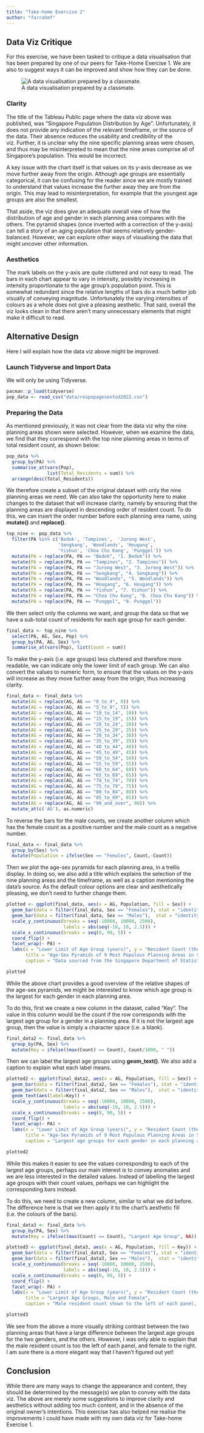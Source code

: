 ```yaml
---
title: "Take-home Exercise 2"
author: "farrahmf"
---
```


## **Data Viz Critique**

For this exercise, we have been tasked to critique a data visualisation that has been prepared by one of our peers for Take-Home Exercise 1. We are also to suggest ways it can be improved and show how they can be done.

![A data visualisation prepared by a classmate.](for_critique.png)

### **Clarity**

The title of the Tableau Public page where the data viz above was published, was "Singapore Population Distribution by Age". Unfortunately, it does not provide any indication of the relevant timeframe, or the source of the data. Their absence reduces the usability and credibility of the viz. Further, it is unclear why the nine specific planning areas were chosen, and thus may be misinterpreted to mean that the nine areas comprise all of Singapore's population. This would be incorrect.

A key issue with the chart itself is that values on its y-axis decrease as we move further away from the origin. Although age groups are essentially categorical, it can be confusing for the reader since we are mostly trained to understand that values increase the further away they are from the origin. This may lead to misinterpretation, for example that the youngest age groups are also the smallest.

That aside, the viz does give an adequate overall view of how the distribution of age and gender in each planning area compares with the others. The pyramid shapes (once inverted with a correction of the y-axis) can tell a story of an aging population that seems relatively gender-balanced. However, we can explore other ways of visualising the data that might uncover other information.

### **Aesthetics**

The mark labels on the y-axis are quite cluttered and not easy to read. The bars in each chart appear to vary in intensity, possibly increasing in intensity proportionate to the age group's population point. This is somewhat redundant since the relative lengths of bars do a much better job visually of conveying magnitude. Unfortunately the varying intensities of colours as a whole does not give a pleasing aesthetic. That said, overall the viz looks clean in that there aren't many unnecessary elements that might make it difficult to read.

## **Alternative Design**

Here I will explain how the data viz above might be improved.

### Launch Tidyverse and Import Data

We will only be using Tidyverse.

```r
pacman::p_load(tidyverse)
pop_data <- read_csv("data/respopagesextod2022.csv")
```

### Preparing the Data

As mentioned previously, it was not clear from the data viz why the nine planning areas shown were selected. However, when we examine the data, we find that they correspond with the top nine planning areas in terms of total resident count, as shown below:

```r
pop_data %>%										
  group_by(PA) %>%						
  summarise_at(vars(Pop),				
               list(Total_Residents = sum)) %>%
  arrange(desc(Total_Residents)) 
```

We therefore create a subset of the original dataset with only the nine planning areas we need. We can also take the opportunity here to make changes to the dataset that will increase clarity, namely by ensuring that the planning areas are displayed in descending order of resident count. To do this, we can insert the order number before each planning area name, using **mutate()** and **replace()**.

```r
top_nine <- pop_data %>%
  filter(PA %in% c('Bedok', 'Tampines',  'Jurong West',
                   'Sengkang', 'Woodlands', 'Hougang',
                   'Yishun', 'Choa Chu Kang', 'Punggol')) %>%
  mutate(PA = replace(PA, PA == "Bedok", "1. Bedok")) %>%
  mutate(PA = replace(PA, PA == "Tampines", "2. Tampines")) %>%
  mutate(PA = replace(PA, PA == "Jurong West", "3. Jurong West")) %>%
  mutate(PA = replace(PA, PA == "Sengkang", "4. Sengkang")) %>%
  mutate(PA = replace(PA, PA == "Woodlands", "5. Woodlands")) %>%
  mutate(PA = replace(PA, PA == "Hougang", "6. Hougang")) %>%
  mutate(PA = replace(PA, PA == "Yishun", "7. Yishun")) %>%
  mutate(PA = replace(PA, PA == "Choa Chu Kang", "8. Choa Chu Kang")) %>%
  mutate(PA = replace(PA, PA == "Punggol", "9. Punggol")) 
```

We then select only the columns we want, and group the data so that we have a sub-total count of residents for each age group for each gender.

```r
final_data <- top_nine %>%  
  select(PA, AG, Sex, Pop) %>%
  group_by(PA, AG, Sex) %>%
  summarise_at(vars(Pop), list(Count = sum))
```

To make the y-axis (i.e. age groups) less cluttered and therefore more readable, we can indicate only the lower limit of each group. We can also convert the values to numeric form, to ensure that the values on the y-axis will increase as they move further away from the origin, thus increasing clarity.

```r
final_data <- final_data %>%
  mutate(AG = replace(AG, AG == "0_to_4", 0)) %>%
  mutate(AG = replace(AG, AG == "5_to_9", 5)) %>%
  mutate(AG = replace(AG, AG == "10_to_14", 10)) %>%
  mutate(AG = replace(AG, AG == "15_to_19", 15)) %>%
  mutate(AG = replace(AG, AG == "20_to_24", 20)) %>%
  mutate(AG = replace(AG, AG == "25_to_29", 25)) %>%
  mutate(AG = replace(AG, AG == "30_to_34", 30)) %>%
  mutate(AG = replace(AG, AG == "35_to_39", 35)) %>%
  mutate(AG = replace(AG, AG == "40_to_44", 40)) %>%
  mutate(AG = replace(AG, AG == "45_to_49", 45)) %>%
  mutate(AG = replace(AG, AG == "50_to_54", 50)) %>%
  mutate(AG = replace(AG, AG == "55_to_59", 55)) %>%
  mutate(AG = replace(AG, AG == "60_to_64", 60)) %>%
  mutate(AG = replace(AG, AG == "65_to_69", 65)) %>%
  mutate(AG = replace(AG, AG == "70_to_74", 70)) %>%
  mutate(AG = replace(AG, AG == "75_to_79", 75)) %>%
  mutate(AG = replace(AG, AG == "80_to_84", 80)) %>%
  mutate(AG = replace(AG, AG == "85_to_89", 85)) %>%
  mutate(AG = replace(AG, AG == "90_and_over", 90)) %>%
  mutate_at(c('AG'), as.numeric)
```

To reverse the bars for the male counts, we create another column which has the female count as a positive number and the male count as a negative number.

```r
final_data <- final_data %>%
  group_by(Sex) %>% 
  mutate(Population = ifelse(Sex == "Females", Count,-Count))
```

Then we plot the age-sex pyramids for each planning area, in a trellis display. In doing so, we also add a title which explains the selection of the nine planning areas and the timeframe, as well as a caption mentioning the data's source. As the default colour options are clear and aesthetically pleasing, we don't need to further change them.

```r
plotted <- ggplot(final_data, aes(x = AG, Population, fill = Sex)) + 
  geom_bar(data = filter(final_data, Sex == "Females"), stat = "identity") + 
  geom_bar(data = filter(final_data, Sex == "Males"),  stat = "identity") + 
  scale_y_continuous(breaks = seq(-10000, 10000, 2500), 
                     labels = abs(seq(-10, 10, 2.5))) +
  scale_x_continuous(breaks = seq(0, 90, 5)) +
  coord_flip() +
  facet_wrap(~ PA) +
  labs(x = "Lower Limit of Age Group (years)", y = "Resident Count (thousands)",
       title = "Age-Sex Pyramids of 9 Most Populous Planning Areas in Singapore (June 2022)",
       caption = "Data sourced from the Singapore Department of Statistics") 

plotted
```

While the above chart provides a good overview of the relative shapes of the age-sex pyramids, we might be interested to know which age group is the largest for each gender in each planning area.

To do this, first we create a new column in the dataset, called "Key". The value in this column would be the count if the row corresponds with the largest age group for a gender in a planning area. If it is not the largest age group, then the value is simply a character space (i.e. a blank).

```r
final_data2 <- final_data %>%
  group_by(PA, Sex) %>% 
  mutate(Key = ifelse((max(Count) == Count), Count/1000, " "))
```

Then we can label the largest age groups using **geom_text()**. We also add a caption to explain what each label means.

```r
plotted2 <- ggplot(final_data2, aes(x = AG, Population, fill = Sex)) + 
  geom_bar(data = filter(final_data2, Sex == "Females"), stat = "identity") + 
  geom_bar(data = filter(final_data2, Sex == "Males"),  stat = "identity") + 
  geom_text(aes(label=Key)) +
  scale_y_continuous(breaks = seq(-10000, 10000, 2500), 
                     labels = abs(seq(-10, 10, 2.5))) +
  scale_x_continuous(breaks = seq(0, 90, 5)) +
  coord_flip() +
  facet_wrap(~ PA) +
  labs(x = "Lower Limit of Age Group (years)", y = "Resident Count (thousands)",
       title = "Age-Sex Pyramids of 9 Most Populous Planning Areas in Singapore (June 2022)", 
       caption = "Largest age groups for each gender in each planning area, are indicated with their count.\n Data sourced from the Singapore Department of Statistics")

plotted2
```

While this makes it easier to see the values corresponding to each of the largest age groups, perhaps our main interest is to convey anomalies and we are less interested in the detailed values. Instead of labelling the largest age groups with their count values, perhaps we can highlight the corresponding bars instead.

To do this, we need to create a new column, similar to what we did before. The difference here is that we then apply it to the chart's aesthetic fill (i.e. the colours of the bars).

```r
final_data3 <- final_data %>%
  group_by(PA, Sex) %>% 
  mutate(Key = ifelse((max(Count) == Count), "Largest Age Group", NA))

plotted3 <- ggplot(final_data3, aes(x = AG, Population, fill = Key)) + 
  geom_bar(data = filter(final_data3, Sex == "Females"), stat = "identity") + 
  geom_bar(data = filter(final_data3, Sex == "Males"),  stat = "identity") + 
  scale_y_continuous(breaks = seq(-10000, 10000, 2500), 
                     labels = abs(seq(-10, 10, 2.5))) +
  scale_x_continuous(breaks = seq(0, 90, 5)) +
  coord_flip() +
  facet_wrap(~ PA) +
  labs(x = "Lower Limit of Age Group (years)", y = "Resident Count (thousands)",
       title = "Largest Age Groups, Male and Female",
       caption = "Male resident count shown to the left of each panel, female to the right.\n Data sourced from the Singapore Department of Statistics")

plotted3
```

We see from the above a more visually striking contrast between the two planning areas that have a large difference between the largest age groups for the two genders, and the others. However, I was only able to explain that the male resident count is too the left of each panel, and female to the right. I am sure there is a more elegant way that I haven't figured out yet!

## **Conclusion**

While there are many ways to change the appearance and content, they should be determined by the message(s) we plan to convey with the data viz. The above are merely some suggestions to improve clarity and aesthetics without adding too much content, and in the absence of the original owner's intentions. This exercise has also helped me realise the improvements I could have made with my own data viz for Take-home Exercise 1.
